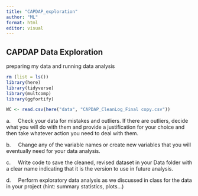 ```yaml
---
title: "CAPDAP_exploration"
author: "ML"
format: html
editor: visual
---
```


## CAPDAP Data Exploration

preparing my data and running data analysis

```r
rm (list = ls())
library(here)
library(tidyverse)
library(multcomp)
library(ggfortify)
```

```r
WC <- read.csv(here("data", "CAPDAP_CleanLog_Final copy.csv"))
```

a.     Check your data for mistakes and outliers. If there are outliers, decide what you will do with them and provide a justification for your choice and then take whatever action you need to deal with them.

b.     Change any of the variable names or create new variables that you will eventually need for your data analysis.

c.     Write code to save the cleaned, revised dataset in your Data folder with a clear name indicating that it is the version to use in future analysis.

d.     Perform exploratory data analysis as we discussed in class for the data in your project (hint: summary statistics, plots…)
